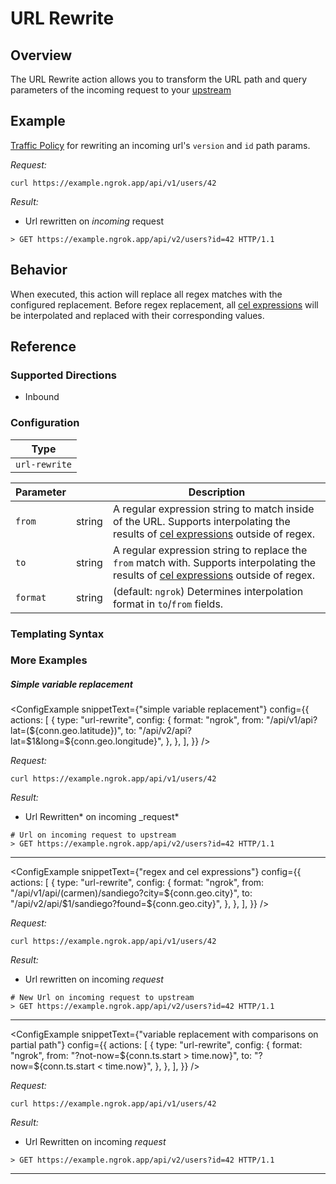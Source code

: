 
# URL Rewrite

## Overview

The URL Rewrite action allows you to transform the URL path and query parameters of the incoming request to your [upstream](/docs/how-ngrok-works/#ngrok-vs-traditional-reverse-proxies)

## Example

[Traffic Policy](/docs/http/traffic-policy/index.mdx) for rewriting an incoming url's `version` and `id` path params.

<ExampleHTTP />

_Request:_

```shell
curl https://example.ngrok.app/api/v1/users/42
```

_Result:_

- Url rewritten on _incoming_ request

```shell
> GET https://example.ngrok.app/api/v2/users?id=42 HTTP/1.1
```

## Behavior

When executed, this action will replace all regex matches with the configured replacement. Before regex replacement, all [cel expressions](/docs/http/traffic-policy/expressions/writing-guide/) will be interpolated and replaced with their corresponding values.

## Reference

### Supported Directions

- Inbound

### Configuration

| Type          |
| ------------- |
| `url-rewrite` |

| Parameter | &nbsp; | Description                                                                                                                                                 |
| --------- | ------ | ----------------------------------------------------------------------------------------------------------------------------------------------------------- |
| `from`    | string | A regular expression string to match inside of the URL. Supports interpolating the results of [cel expressions](#templating-syntax) outside of regex.       |
| `to`      | string | A regular expression string to replace the `from` match with. Supports interpolating the results of [cel expressions](#templating-syntax) outside of regex. |
| `format`  | string | (default: `ngrok`) Determines interpolation format in `to`/`from` fields.                                                                                   |

### Templating Syntax

<CelTemplateSyntaxExplanation />

### More Examples

##### Simple variable replacement

<ConfigExample
	snippetText={"simple variable replacement"}
	config={{
		actions: [
			{
				type: "url-rewrite",
				config: {
					format: "ngrok",
					from: "/api/v1/api?lat=(${conn.geo.latitude})",
					to: "/api/v2/api?lat=$1&long=${conn.geo.longitude}",
				},
			},
		],
	}}
/>

_Request:_

```shell
curl https://example.ngrok.app/api/v1/users/42
```

_Result:_

- Url Rewritten* on incoming \_request*

```shell
# Url on incoming request to upstream
> GET https://example.ngrok.app/api/v2/users?id=42 HTTP/1.1
```

<hr />

<ConfigExample
	snippetText={"regex and cel expressions"}
	config={{
		actions: [
			{
				type: "url-rewrite",
				config: {
					format: "ngrok",
					from: "/api/v1/api/(carmen)/sandiego?city=${conn.geo.city}",
					to: "/api/v2/api/$1/sandiego?found=${conn.geo.city}",
				},
			},
		],
	}}
/>

_Request:_

```shell
curl https://example.ngrok.app/api/v1/users/42
```

_Result:_

- Url rewritten on incoming _request_

```shell
# New Url on incoming request to upstream
> GET https://example.ngrok.app/api/v2/users?id=42 HTTP/1.1
```

<hr />

<ConfigExample
	snippetText={"variable replacement with comparisons on partial path"}
	config={{
		actions: [
			{
				type: "url-rewrite",
				config: {
					format: "ngrok",
					from: "?not-now=${conn.ts.start > time.now}",
					to: "?now=${conn.ts.start < time.now}",
				},
			},
		],
	}}
/>

_Request:_

```shell
curl https://example.ngrok.app/api/v1/users/42
```

_Result:_

- Url Rewritten on incoming _request_

```shell
> GET https://example.ngrok.app/api/v2/users?id=42 HTTP/1.1
```

<hr />
